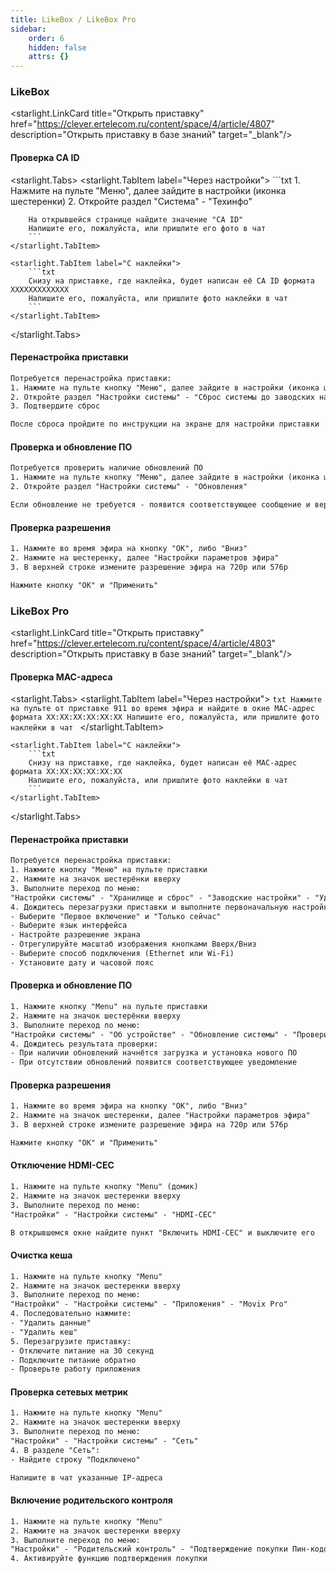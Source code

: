```yaml
---
title: LikeBox / LikeBox Pro
sidebar:
    order: 6
    hidden: false
    attrs: {}
---
```

### LikeBox

<starlight.LinkCard title="Открыть приставку" href="https://clever.ertelecom.ru/content/space/4/article/4807"
                    description="Открыть приставку в базе знаний" target="_blank"/>

#### Проверка CA ID

<starlight.Tabs>
    <starlight.TabItem label="Через настройки">
        ```txt
        1. Нажмите на пульте "Меню", далее зайдите в настройки (иконка шестеренки)
        2. Откройте раздел "Система" - "Техинфо"

        На открывшейся странице найдите значение "CA ID"
        Напишите его, пожалуйста, или пришлите его фото в чат
        ```
    </starlight.TabItem>

    <starlight.TabItem label="С наклейки">
        ```txt
        Снизу на приставке, где наклейка, будет написан её CA ID формата XXXXXXXXXXXXX
        Напишите его, пожалуйста, или пришлите фото наклейки в чат
        ```
    </starlight.TabItem>
</starlight.Tabs>

#### Перенастройка приставки

```txt
Потребуется перенастройка приставки:
1. Нажмите на пульте кнопку "Меню", далее зайдите в настройки (иконка шестеренки)
2. Откройте раздел "Настройки системы" - "Сброс системы до заводских настроек"
3. Подтвердите сброс

После сброса пройдите по инструкции на экране для настройки приставки
```

#### Проверка и обновление ПО

```txt
Потребуется проверить наличие обновлений ПО
1. Нажмите на пульте кнопку "Меню", далее зайдите в настройки (иконка шестеренки)
2. Откройте раздел "Настройки системы" - "Обновления"

Если обновление не требуется - появится соответствующее сообщение и версия установленного ПО
```

#### Проверка разрешения

```txt
1. Нажмите во время эфира на кнопку "ОК", либо "Вниз"
2. Нажмите на шестеренку, далее "Настройки параметров эфира"
3. В верхней строке измените разрешение эфира на 720p или 576p

Нажмите кнопку "ОК" и "Применить"
```

### LikeBox Pro

<starlight.LinkCard title="Открыть приставку" href="https://clever.ertelecom.ru/content/space/4/article/4803"
                    description="Открыть приставку в базе знаний" target="_blank"/>

#### Проверка MAC-адреса

<starlight.Tabs>
    <starlight.TabItem label="Через настройки">
        ```txt
        Нажмите на пульте от приставке 911 во время эфира и найдите в окне MAC-адрес формата XX:XX:XX:XX:XX:XX
        Напишите его, пожалуйста, или пришлите фото наклейки в чат
        ```
    </starlight.TabItem>

    <starlight.TabItem label="С наклейки">
        ```txt
        Снизу на приставке, где наклейка, будет написан её MAC-адрес формата XX:XX:XX:XX:XX:XX
        Напишите его, пожалуйста, или пришлите фото наклейки в чат
        ```
    </starlight.TabItem>
</starlight.Tabs>

#### Перенастройка приставки

```txt
Потребуется перенастройка приставки:
1. Нажмите кнопку "Меню" на пульте приставки
2. Нажмите на значок шестерёнки вверху
3. Выполните переход по меню:
"Настройки системы" - "Хранилище и сброс" - "Заводские настройки" - "Удалить все"
4. Дождитесь перезагрузки приставки и выполните первоначальную настройку:
- Выберите "Первое включение" и "Только сейчас"
- Выберите язык интерфейса
- Настройте разрешение экрана
- Отрегулируйте масштаб изображения кнопками Вверх/Вниз
- Выберите способ подключения (Ethernet или Wi-Fi)
- Установите дату и часовой пояс
```

#### Проверка и обновление ПО

```txt
1. Нажмите кнопку "Menu" на пульте приставки
2. Нажмите на значок шестерёнки вверху
3. Выполните переход по меню:
"Настройки системы" - "Об устройстве" - "Обновление системы" - "Проверить наличие обновлений"
4. Дождитесь результата проверки:
- При наличии обновлений начнётся загрузка и установка нового ПО
- При отсутствии обновлений появится соответствующее уведомление
```

#### Проверка разрешения

```txt
1. Нажмите во время эфира на кнопку "ОК", либо "Вниз"
2. Нажмите на значок шестеренки, далее "Настройки параметров эфира"
3. В верхней строке измените разрешение эфира на 720p или 576p

Нажмите кнопку "ОК" и "Применить"
```

#### Отключение HDMI-CEC

```txt
1. Нажмите на пульте кнопку "Menu" (домик)
2. Нажмите на значок шестеренки вверху
3. Выполните переход по меню:
"Настройки" - "Настройки системы" - "HDMI-CEC"

В открывшемся окне найдите пункт "Включить HDMI-CEC" и выключите его
```

#### Очистка кеша

```txt
1. Нажмите на пульте кнопку "Menu"
2. Нажмите на значок шестеренки вверху
3. Выполните переход по меню:
"Настройки" - "Настройки системы" - "Приложения" - "Movix Pro"
4. Последовательно нажмите:
- "Удалить данные"
- "Удалить кеш"
5. Перезагрузите приставку:
- Отключите питание на 30 секунд
- Подключите питание обратно
- Проверьте работу приложения
```

#### Проверка сетевых метрик

```txt
1. Нажмите на пульте кнопку "Menu"
2. Нажмите на значок шестеренки вверху
3. Выполните переход по меню:
"Настройки" - "Настройки системы" - "Сеть"
4. В разделе "Сеть":
- Найдите строку "Подключено"

Напишите в чат указанные IP-адреса
```

#### Включение родительского контроля

```txt
1. Нажмите на пульте кнопку "Menu"
2. Нажмите на значок шестеренки вверху
3. Выполните переход по меню:
"Настройки" - "Родительский контроль" - "Подтверждение покупки Пин-кодом"
4. Активируйте функцию подтверждения покупки
```
